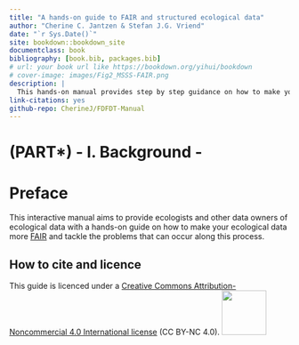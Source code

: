 ```yaml
--- 
title: "A hands-on guide to FAIR and structured ecological data"
author: "Cherine C. Jantzen & Stefan J.G. Vriend"
date: "`r Sys.Date()`"
site: bookdown::bookdown_site
documentclass: book
bibliography: [book.bib, packages.bib]
# url: your book url like https://bookdown.org/yihui/bookdown
# cover-image: images/Fig2_MSSS-FAIR.png
description: |
  This hands-on manual provides step by step guidance on how to make your ecological data more FAIR (findable, accesible, interoperable and reusable).
link-citations: yes
github-repo: CherineJ/FDFDT-Manual
---
```

# (PART\*) - I. Background - {.unnumbered}

# Preface {-} 

This interactive manual aims to provide ecologists and other data owners of ecological data with a hands-on guide on how to make your ecological data more [FAIR](#FAIR) and tackle the problems that can occur along this process. 

## How to cite and licence {-}

This guide is licenced under a [Creative Commons Attribution-Noncommercial 4.0 International license](https://creativecommons.org/licenses/by-nc/4.0/) (CC BY-NC 4.0).  [<img src="images/CCBY-NC_logo.png" width="80"/>](images/CCBY-NC_logo.png)